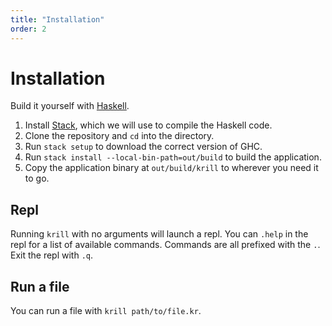```yaml
---
title: "Installation"
order: 2
---
```


# Installation

Build it yourself with [Haskell](https://www.haskell.org/).

1.  Install [Stack](https://docs.haskellstack.org/en/stable/README/), which we will use to compile the Haskell code.
2.  Clone the repository and `cd` into the directory.
3.  Run `stack setup` to download the correct version of GHC.
4.  Run `stack install --local-bin-path=out/build` to build the application.
5.  Copy the application binary at `out/build/krill` to wherever you need it to go.

## Repl

Running `krill` with no arguments will launch a repl. You can `.help` in the
repl for a list of available commands. Commands are all prefixed with the `.`.
Exit the repl with `.q`.

## Run a file

You can run a file with `krill path/to/file.kr`.
